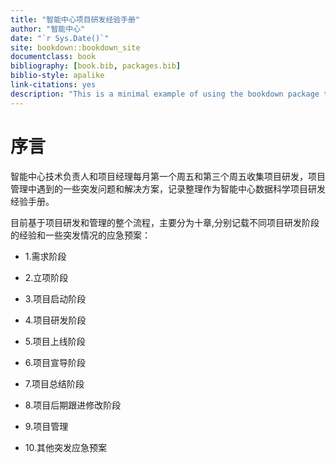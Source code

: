 ```yaml
--- 
title: "智能中心项目研发经验手册"
author: "智能中心"
date: "`r Sys.Date()`"
site: bookdown::bookdown_site
documentclass: book
bibliography: [book.bib, packages.bib]
biblio-style: apalike
link-citations: yes
description: "This is a minimal example of using the bookdown package to write a book. The output format for this example is bookdown::gitbook."
---
```


# 序言 {-}


智能中心技术负责人和项目经理每月第一个周五和第三个周五收集项目研发，项目管理中遇到的一些突发问题和解决方案，记录整理作为智能中心数据科学项目研发经验手册。

目前基于项目研发和管理的整个流程，主要分为十章,分别记载不同项目研发阶段的经验和一些突发情况的应急预案：

+ 1.需求阶段

+ 2.立项阶段

+ 3.项目启动阶段

+ 4.项目研发阶段

+ 5.项目上线阶段

+ 6.项目宣导阶段

+ 7.项目总结阶段

+ 8.项目后期跟进修改阶段

+ 9.项目管理

+ 10.其他突发应急预案



